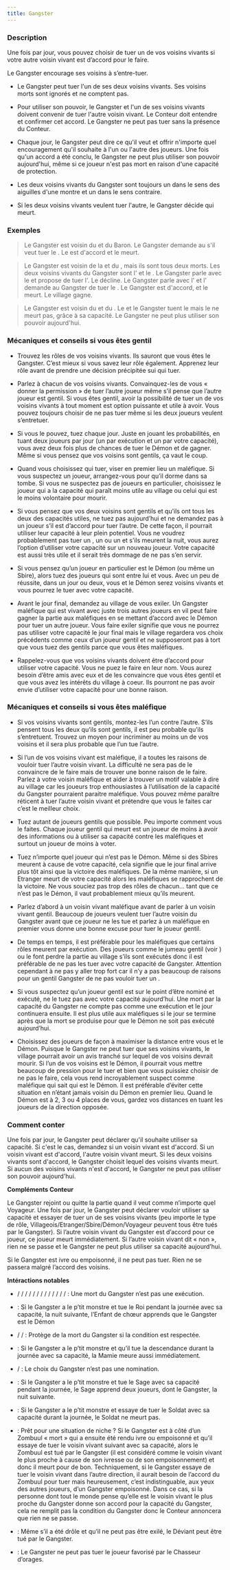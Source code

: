 ```yaml
---
title: Gangster
---
```



<Role GANGSTER header />

### Description

Une fois par jour, vous pouvez choisir de tuer un de vos voisins vivants si votre autre voisin vivant est d’accord pour le faire.

Le Gangster encourage ses voisins à s’entre-tuer. 

-   Le Gangster peut tuer l'un de ses deux voisins vivants. Ses voisins morts sont ignorés et ne comptent pas. 

-   Pour utiliser son pouvoir, le Gangster et l'un de ses voisins vivants doivent convenir de tuer l'autre voisin vivant. Le Conteur doit entendre et confirmer cet accord. Le Gangster ne peut pas tuer sans la présence du Conteur. 

-   Chaque jour, le Gangster peut dire ce qu'il veut et offrir n'importe quel encouragement qu'il souhaite à l'un ou l'autre des joueurs. Une fois qu'un accord a été conclu, le Gangster ne peut plus utiliser son pouvoir aujourd'hui, même si ce joueur n'est pas mort en raison d'une capacité de protection. 

-   Les deux voisins vivants du Gangster sont toujours un dans le sens des aiguilles d'une montre et un dans le sens contraire. 

-   Si les deux voisins vivants veulent tuer l'autre, le Gangster décide qui meurt. 

### Exemples

> Le Gangster est voisin du <Role VERTUEUX /> et du Baron. Le Gangster demande au <Role BARON /> s'il veut tuer le <Role VERTUEUX />. Le <Role BARON /> est d'accord et le <Role VERTUEUX /> meurt. 

> Le Gangster est voisin de la <Role FEMME_DE_CHAMBRE /> et du <Role CULTIVATEUR_DE_PAVOT />, mais ils sont tous deux morts. Les deux voisins vivants du Gangster sont l'<Role INGENIEUR /> et le <Role PO />. Le Gangster parle avec le <Role PO /> et propose de tuer l'<Role INGENIEUR />. Le <Role PO /> décline. Le Gangster parle avec l'<Role INGENIEUR /> et l'<Role INGENIEUR /> demande au Gangster de tuer le <Role PO />. Le Gangster est d'accord, et le <Role PO /> meurt. Le village gagne.

> Le Gangster est voisin du <Role FOU /> et du <Role SAGE />. Le <Role SAGE /> et le Gangster tuent le <Role FOU /> mais le <Role FOU /> ne meurt pas, grâce à sa capacité. Le Gangster ne peut plus utiliser son pouvoir aujourd'hui. 

### Mécaniques et conseils si vous êtes gentil

- Trouvez les rôles de vos voisins vivants. Ils sauront que vous êtes le Gangster. C’est mieux si vous savez leur rôle également. Apprenez leur rôle avant de prendre une décision précipitée sui qui tuer.

- Parlez à chacun de vos voisins vivants. Convainquez-les de vous « donner la permission » de tuer l’autre joueur même s’il pense que l’autre joueur est gentil. Si vous êtes gentil, avoir la possibilité de tuer un de vos voisins vivants à tout moment est option puissante et utile à avoir. Vous pouvez toujours choisir de ne pas tuer même si les deux joueurs veulent s’entretuer.

- Si vous le pouvez, tuez chaque jour. Juste en jouant les probabilités, en tuant deux joueurs par jour (un par exécution et un par votre capacité), vous avez deux fois plus de chances de tuer le Démon et de gagner. Même si vous pensez que vos voisins sont gentils, ça vaut le coup.

- Quand vous choisissez qui tuer, viser en premier lieu un maléfique. Si vous suspectez un joueur, arrangez-vous pour qu’il dorme dans sa tombe. Si vous ne suspectez pas de joueurs en particulier, choisissez le joueur qui a la capacité qui paraît moins utile au village ou celui qui est le moins volontaire pour mourir.

- Si vous pensez que vos deux voisins sont gentils et qu’ils ont tous les deux des capacités utiles, ne tuez pas aujourd’hui et ne demandez pas à un joueur s’il est d’accord pour tuer l’autre. De cette façon, il pourrait utiliser leur capacité à leur plein potentiel. Vous ne voudrez probablement pas tuer un <Role MAIRE />, un <Role SAGE /> ou un <Role ROI /> et s’ils meurent la nuit, vous aurez l’option d’utiliser votre capacité sur un nouveau joueur. Votre capacité est aussi très utile et il serait très dommage de ne pas s’en servir.

- Si vous pensez qu’un joueur en particulier est le Démon (ou même un Sbire), alors tuez des joueurs qui sont entre lui et vous. Avec un peu de réussite, dans un jour ou deux, vous et le Démon serez voisins vivants et vous pourrez le tuer avec votre capacité.

- Avant le jour final, demandez au village de vous exiler. Un Gangster maléfique qui est vivant avec juste trois autres joueurs en vil peut faire gagner la partie aux maléfiques en se mettant d’accord avec le Démon pour tuer un autre joueur. Vous faire exiler signifie que vous ne pourrez pas utiliser votre capacité le jour final mais le village regardera vos choix précédents comme ceux d’un joueur gentil et ne supposeront pas à tort que vous tuez des gentils parce que vous êtes maléfiques. 

- Rappelez-vous que vos voisins vivants doivent être d’accord pour utiliser votre capacité. Vous ne puez le faire en leur nom. Vous aurez besoin d’être amis avec eux et de les convaincre que vous êtes gentil et que vous avez les intérêts du village à coeur. Ils pourront ne pas avoir envie d’utiliser votre capacité pour une bonne raison.

### Mécaniques et conseils si vous êtes maléfique

- Si vos voisins vivants sont gentils, montez-les l’un contre l’autre. S’ils pensent tous les deux qu’ils sont gentils, il est peu probable qu’ils s’entretuent. Trouvez un moyen pour incriminer au moins un de vos voisins et il sera plus probable que l’un tue l’autre.

- Si l’un de vos voisins vivant est maléfique, il a toutes les raisons de vouloir tuer l’autre voisin vivant. La difficulté ne sera pas de le convaincre de le faire mais de trouver une bonne raison de le faire. Parlez à votre voisin maléfique et aider à trouver un motif valable à dire au village car les joueurs trop enthousiastes à l’utilisation de la capacité du Gangster pourraient paraitre maléfique. Vous pouvez même paraître réticent à tuer l’autre voisin vivant et prétendre que vous le faites car c’est le meilleur choix.

- Tuez autant de joueurs gentils que possible. Peu importe comment vous le faites. Chaque joueur gentil qui meurt est un joueur de moins à avoir des informations ou à utiliser sa capacité contre les maléfiques et surtout un joueur de moins à voter.

- Tuez n’importe quel joueur qui n’est pas le Démon. Même si des Sbires meurent à cause de votre capacité, cela signifie que le jour final arrive plus tôt ainsi que la victoire des maléfiques. De la même manière, si un Etranger meurt de votre capacité alors les maléfiques se rapprochent de la victoire. Ne vous souciez pas trop des rôles de chacun… tant que ce n’est pas le Démon, il vaut probablement mieux qu’ils meurent.

- Parlez d’abord à un voisin vivant maléfique avant de parler à un voisin vivant gentil. Beaucoup de joueurs veulent tuer l’autre voisin du Gangster avant que ce joueur ne les tue et parlez à un maléfique en premier vous donne une bonne excuse pour tuer le joueur gentil.

- De temps en temps, il est préférable pour les maléfiques que certains rôles meurent par exécution. Des joueurs comme le jumeau gentil (voir <Role JUMEAU_MALEFIQUE />) ou le <Role VERTUEUX /> font perdre la partie au village s’ils sont exécutés donc il est préférable de ne pas les tuer avec votre capacité de Gangster. Attention cependant à ne pas y aller trop fort car il n’y a pas beaucoup de raisons pour un gentil Gangster de ne pas vouloir tuer un <Role VERTUEUX />.

- Si vous suspectez qu’un joueur gentil est sur le point d’être nominé et exécuté, ne le tuez pas avec votre capacité aujourd’hui. Une mort par la capacité du Gangster ne compte pas comme une exécution et le jour continuera ensuite. Il est plus utile aux maléfiques si le jour se termine après que la mort se produise pour que le Démon ne soit pas exécuté aujourd’hui.

- Choisissez des joueurs de façon à maximiser la distance entre vous et le Démon. Puisque le Gangster ne peut tuer que ses voisins vivants, le village pourrait avoir un avis tranché sur lequel de vos voisins devrait mourir. Si l’un de vos voisins est le Démon, il pourrait vous mettre beaucoup de pression pour le tuer et bien que vous puissiez choisir de ne pas le faire, cela vous rend incroyablement suspect comme maléfique qui sait qui est le Démon. Il est préférable d’éviter cette situation en n’étant jamais voisin du Démon en premier lieu. Quand le Démon est à 2, 3 ou 4 places de vous, gardez vos distances en tuant les joueurs de la direction opposée.

### Comment conter

Une fois par jour, le Gangster peut déclarer qu'il souhaite utiliser sa capacité. Si c'est le cas, demandez si un voisin vivant est d'accord. Si un voisin vivant est d'accord, l'autre voisin vivant meurt. Si les deux voisins vivants sont d'accord, le Gangster choisit lequel des voisins vivants meurt. Si aucun des voisins vivants n'est d'accord, le Gangster ne peut pas utiliser son pouvoir aujourd'hui.

**Compléments Conteur**

Le Gangster rejoint ou quitte la partie quand il veut comme n’importe quel Voyageur. Une fois par jour, le Gangster peut déclarer vouloir utiliser sa capacité et essayer de tuer un de ses voisins vivants (peu importe le type de rôle, Villageois/Etranger/Sbire/Démon/Voyageur peuvent tous être tués par le Gangster). Si l’autre voisin vivant du Gangster est d’accord pour ce joueur, ce joueur meurt immédiatement. Si l’autre voisin vivant dit « non », rien ne se passe et le Gangster ne peut plus utiliser sa capacité aujourd’hui. 

Si le Gangster est ivre ou empoisonné, il ne peut pas tuer. Rien ne se passera malgré l’accord des voisins.

**Intéractions notables**

- <Role CANNIBALE /> / <Role CROQUE_MORT /> / <Role DEVIANT /> / <Role MAIRE /> / <Role MENESTREL /> / <Role PACIFISTE /> / <Role VERTUEUX /> / <Role AVOCAT_DU_DIABLE /> / <Role CONSPIRATEUR /> / <Role GOBELIN /> / <Role JUMEAU_MALEFIQUE /> / <Role LEVIATHAN /> / <Role VORTOX /> / <Role BOUC_EMISSAIRE /> :  Une mort du Gangster n’est pas une exécution.

- <Role ENFANT_DE_CHOEUR /> : Si le Gangster a le p’tit monstre et tue le Roi pendant la journée avec sa capacité, la nuit suivante, l’Enfant de chœur apprends que le Gangster est le Démon

- <Role FOU /> / <Role HERBORISTE /> / <Role MARIN /> : Protège de la mort du Gangster si la condition est respectée.

- <Role MAMIE /> : Si le Gangster a le p’tit monstre et qu’il tue la descendance durant la journée avec sa capacité, la Mamie meure aussi immédiatement.

- <Role PUCELLE /> / <Role SORCIERE /> : Le choix du Gangster n’est pas une nomination.

- <Role SAGE /> : Si le Gangster a le p’tit monstre et tue le Sage avec sa capacité pendant la journée, le Sage apprend deux joueurs, dont le Gangster, la nuit suivante. 

- <Role SOLDAT /> : Si le Gangster a le p’tit monstre et essaye de tuer le Soldat avec sa capacité durant la journée, le Soldat ne meurt pas.

- <Role ZOMBUUL />: Prêt pour une situation de niche ? Si le Gangster est à côté d’un Zombuul « mort » qui a ensuite été rendu ivre ou empoisonné et qu’il essaye de tuer le voisin vivant suivant avec sa capacité, alors le Zombuul est tué par le Gangster (il est considéré comme le voisin vivant le plus proche à cause de son ivresse ou de son empoisonnement) et donc il meurt pour de bon.
Techniquement, si le Gangster essaye de tuer le voisin vivant dans l’autre direction, il aurait besoin de l’accord du Zombuul pour tuer mais heureusement, c’est indistinguable, aux yeux des autres joueurs, d’un Gangster empoisonné. Dans ce cas, si la personne dont tout le monde pense qu’elle est le voisin vivant le plus proche du Gangster donne son accord pour la capacité du Gangster, cela ne remplit pas la condition du Gangster donc le Conteur annoncera que rien ne se passe.

- <Role DEVIANT /> : Même s’il a été drôle et qu’il ne peut pas être exilé, le Déviant peut être tué par le Gangster.

- <Fabled CHASSEUR_D_ORAGES /> : Le Gangster ne peut pas tuer le joueur favorisé par le Chasseur d’orages.
